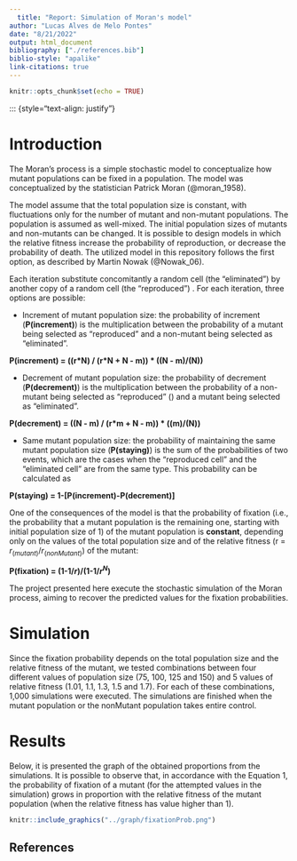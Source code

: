 ```yaml
---
  title: "Report: Simulation of Moran's model"
author: "Lucas Alves de Melo Pontes"
date: "8/21/2022"
output: html_document
bibliography: ["./references.bib"]
biblio-style: "apalike"
link-citations: true
---
```


  ```r
knitr::opts_chunk$set(echo = TRUE)
```

::: {style="text-align: justify"}

# Introduction 

The Moran's process is a simple stochastic model to conceptualize how mutant populations can be fixed in a population. The model was conceptualized by the statistician Patrick Moran (@moran_1958).

The model assume that the total population size is constant, with fluctuations only for the number of mutant and non-mutant populations. The population is assumed as well-mixed. The initial population sizes of mutants and non-mutants can be changed. It is possible to design models in which the relative fitness increase the probability of reproduction, or decrease the probability of death. The utilized model in this repository follows the first option, as described by Martin Nowak (@Nowak_06).


Each iteration substitute concomitantly a random cell (the "eliminated") by another copy of a random cell (the "reproduced") . For each iteration, three options are possible:

- Increment of mutant population size: the probability of increment (**P(increment)**) is the multiplication between the probability of a mutant being selected as "reproduced" and a non-mutant being selected as "eliminated".

**P(increment) = ((r\*N) / (r\*N + N - m)) * ((N - m)/(N))**

- Decrement of mutant population size: the probability of decrement (**P(decrement)**) is the multiplication between the probability of a non-mutant being selected as "reproduced" () and a mutant being selected as "eliminated".

**P(decrement) = ((N -  m) / (r\*m + N - m)) \* ((m)/(N))**

- Same mutant population size: the probability of maintaining the same mutant population size (**P(staying)**) is the sum of the probabilities of two events, which are the cases when the "reproduced cell" and the "eliminated cell" are from the same type. This probability can be calculated as 

**P(staying) = 1-[P(increment)-P(decrement)]**

One of the consequences of the model is that the probability of fixation (i.e., the probability that a mutant population is the remaining one, starting with initial population size of 1) of the mutant population is **constant**, depending only on the values of the total population size and of the relative fitness (r = $r_(mutant)$/$r_(nonMutant)$) of the mutant:

**P(fixation) = (1-1/$r$)/(1-1/$r^N$)**

The project presented here execute the stochastic simulation of the Moran process, aiming to recover the predicted values for the fixation probabilities.

# Simulation

Since the fixation probability depends on the total population size and the relative fitness of the mutant, we tested combinations between four different values of population size (75, 100, 125 and 150) and 5 values of relative fitness (1.01, 1.1, 1.3, 1.5 and 1.7). For each of these combinations, 1,000 simulations were executed. The simulations are finished when the mutant population or the nonMutant population takes entire control.


# Results

Below, it is presented the graph of the obtained proportions from the simulations. It is possible to observe that, in accordance with the Equation 1, the probability of fixation of a mutant (for the attempted values in the simulation) grows in proportion with the relative fitness of the mutant population (when the relative fitness has value higher than 1).

```r
knitr::include_graphics("../graph/fixationProb.png")
```

## References

<div id="refs"></div>
